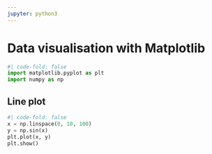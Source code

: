 ```yaml
---
jupyter: python3
---
```


# Data visualisation with Matplotlib


```python
#| code-fold: false
import matplotlib.pyplot as plt
import numpy as np
```

## Line plot

```python
#| code-fold: false
x = np.linspace(0, 10, 100)
y = np.sin(x)
plt.plot(x, y)
plt.show()
```
